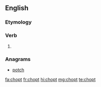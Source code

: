 ==English==

===Etymology===
{{suffix|chop|t|lang=en}}

===Verb===
{{head|en|verb form}}

# {{context|archaic|lang=en}} {{en-past of|chop}}

===Anagrams===
* [[potch#English|potch]]

[[fa:chopt]]
[[fr:chopt]]
[[hi:chopt]]
[[mg:chopt]]
[[te:chopt]]